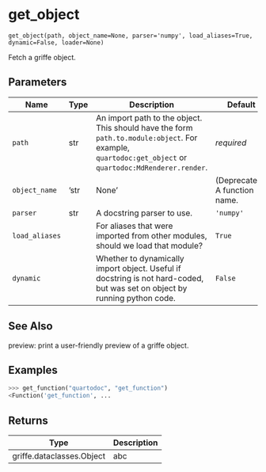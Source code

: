 # get_object { #quartodoc.get_object }

`get_object(path, object_name=None, parser='numpy', load_aliases=True, dynamic=False, loader=None)`

Fetch a griffe object.

## Parameters

| Name           | Type         | Description                                                                                                                                            | Default    |
|----------------|--------------|--------------------------------------------------------------------------------------------------------------------------------------------------------|------------|
| `path`         | str          | An import path to the object. This should have the form `path.to.module:object`. For example, `quartodoc:get_object` or `quartodoc:MdRenderer.render`. | _required_ |
| `object_name`  | 'str | None' | (Deprecated). A function name.                                                                                                                         | `None`     |
| `parser`       | str          | A docstring parser to use.                                                                                                                             | `'numpy'`  |
| `load_aliases` |              | For aliases that were imported from other modules, should we load that module?                                                                         | `True`     |
| `dynamic`      |              | Whether to dynamically import object. Useful if docstring is not hard-coded, but was set on object by running python code.                             | `False`    |

## See Also

preview: print a user-friendly preview of a griffe object.

## Examples

```python
>>> get_function("quartodoc", "get_function")
<Function('get_function', ...
```

## Returns

| Type                      | Description   |
|---------------------------|---------------|
| griffe.dataclasses.Object | abc           |